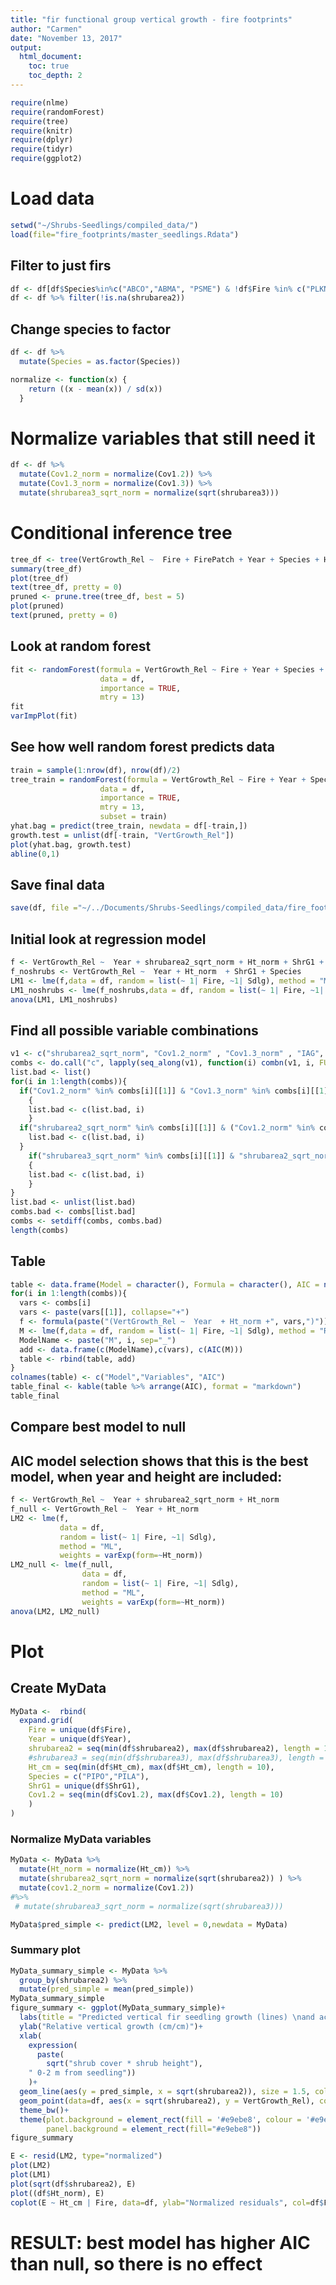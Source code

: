 ```yaml
---
title: "fir functional group vertical growth - fire footprints"
author: "Carmen"
date: "November 13, 2017"
output: 
  html_document:
    toc: true
    toc_depth: 2
---
```


```r
require(nlme)
require(randomForest)
require(tree)
require(knitr)
require(dplyr)
require(tidyr)
require(ggplot2)
```

# Load data
```r
setwd("~/Shrubs-Seedlings/compiled_data/")
load(file="fire_footprints/master_seedlings.Rdata")
```

## Filter to just firs
```r
df <- df[df$Species%in%c("ABCO","ABMA", "PSME") & !df$Fire %in% c("PLKN","FRDS"),]
df <- df %>% filter(!is.na(shrubarea2))
```


## Change species to factor
```r
df <- df %>% 
  mutate(Species = as.factor(Species))
```

```r
normalize <- function(x) {
    return ((x - mean(x)) / sd(x))
  }
```

# Normalize variables that still need it
```r
df <- df %>% 
  mutate(Cov1.2_norm = normalize(Cov1.2)) %>% 
  mutate(Cov1.3_norm = normalize(Cov1.3)) %>% 
  mutate(shrubarea3_sqrt_norm = normalize(sqrt(shrubarea3)))
```


# Conditional inference tree
```r
tree_df <- tree(VertGrowth_Rel ~  Fire + FirePatch + Year + Species + Ht_cm + shrubarea2 + shrubarea3 + Cov1 + Cov1.2 + Cov1.3 + Ht1 + Ht1.2 + Ht1.3, df)
summary(tree_df)
plot(tree_df)
text(tree_df, pretty = 0)
pruned <- prune.tree(tree_df, best = 5)
plot(pruned)
text(pruned, pretty = 0)
```


## Look at random forest
```r
fit <- randomForest(formula = VertGrowth_Rel ~ Fire + Year + Species + Ht_cm + shrubarea2 + shrubarea3 + Cov1 + Cov1.2 + Cov1.3 + Ht1 + Ht1.2 + Ht1.3 + Spp1 + Spp2 + Spp3 + IAG, 
                    data = df,
                    importance = TRUE,
                    mtry = 13)
fit
varImpPlot(fit)
```

## See how well random forest predicts data
```r
train = sample(1:nrow(df), nrow(df)/2)
tree_train = randomForest(formula = VertGrowth_Rel ~ Fire + Year + Species + Ht_cm + shrubarea2 + shrubarea3 + Cov1 + Cov1.2 + Cov1.3 + Ht1 + Ht1.2 + Ht1.3 + Spp1 + Spp2 + Spp3 + IAG, 
                    data = df,
                    importance = TRUE,
                    mtry = 13,
                    subset = train)
yhat.bag = predict(tree_train, newdata = df[-train,])
growth.test = unlist(df[-train, "VertGrowth_Rel"])
plot(yhat.bag, growth.test)
abline(0,1)
```


## Save final data
```r
save(df, file ="~/../Documents/Shrubs-Seedlings/compiled_data/fire_footprints/fir_vert.Rdata")
```

## Initial look at regression model
```r
f <- VertGrowth_Rel ~  Year + shrubarea2_sqrt_norm + Ht_norm + ShrG1 + shrubarea2_sqrt_norm*Ht_norm + Species
f_noshrubs <- VertGrowth_Rel ~  Year + Ht_norm  + ShrG1 + Species
LM1 <- lme(f,data = df, random = list(~ 1| Fire, ~1| Sdlg), method = "ML")
LM1_noshrubs <- lme(f_noshrubs,data = df, random = list(~ 1| Fire, ~1| Sdlg), method = "ML")
anova(LM1, LM1_noshrubs)
```

## Find all possible variable combinations
```r
v1 <- c("shrubarea2_sqrt_norm", "Cov1.2_norm" , "Cov1.3_norm" , "IAG", "ShrG1", "shrubarea2_sqrt_norm*Ht_norm", "shrubarea3_sqrt_norm")
combs <- do.call("c", lapply(seq_along(v1), function(i) combn(v1, i, FUN = list)))
list.bad <- list()
for(i in 1:length(combs)){
  if("Cov1.2_norm" %in% combs[i][[1]] & "Cov1.3_norm" %in% combs[i][[1]])
    {
    list.bad <- c(list.bad, i)
    }
  if("shrubarea2_sqrt_norm" %in% combs[i][[1]] & ("Cov1.2_norm" %in% combs[i][[1]] | "Cov1.3_norm" %in% combs[i][[1]]     )){
    list.bad <- c(list.bad, i)
  } 
    if("shrubarea3_sqrt_norm" %in% combs[i][[1]] & "shrubarea2_sqrt_norm" %in% combs[i][[1]])
    {
    list.bad <- c(list.bad, i)
    }
}
list.bad <- unlist(list.bad)
combs.bad <- combs[list.bad]
combs <- setdiff(combs, combs.bad)
length(combs)
```

## Table
```r
table <- data.frame(Model = character(), Formula = character(), AIC = numeric())
for(i in 1:length(combs)){
  vars <- combs[i]
  vars <- paste(vars[[1]], collapse="+")
  f <- formula(paste("(VertGrowth_Rel ~  Year  + Ht_norm +", vars,")"))
  M <- lme(f,data = df, random = list(~ 1| Fire, ~1| Sdlg), method = "REML", weights = varExp(form=~Ht_norm))
  ModelName <- paste("M", i, sep="_")
  add <- data.frame(c(ModelName),c(vars), c(AIC(M)))
  table <- rbind(table, add)
}
colnames(table) <- c("Model","Variables", "AIC")
table_final <- kable(table %>% arrange(AIC), format = "markdown") 
table_final
```

## Compare best model to null

## AIC model selection shows that this is the best model, when year and height are included:
```r
f <- VertGrowth_Rel ~  Year + shrubarea2_sqrt_norm + Ht_norm 
f_null <- VertGrowth_Rel ~  Year + Ht_norm 
LM2 <- lme(f,
           data = df, 
           random = list(~ 1| Fire, ~1| Sdlg), 
           method = "ML",
           weights = varExp(form=~Ht_norm))
LM2_null <- lme(f_null,
                data = df, 
                random = list(~ 1| Fire, ~1| Sdlg),
                method = "ML",
                weights = varExp(form=~Ht_norm))
anova(LM2, LM2_null)
```

# Plot 

## Create MyData
```r
MyData <-  rbind(
  expand.grid( 
    Fire = unique(df$Fire), 
    Year = unique(df$Year), 
    shrubarea2 = seq(min(df$shrubarea2), max(df$shrubarea2), length = 100),
    #shrubarea3 = seq(min(df$shrubarea3), max(df$shrubarea3), length = 100),
    Ht_cm = seq(min(df$Ht_cm), max(df$Ht_cm), length = 10),
    Species = c("PIPO","PILA"),
    ShrG1 = unique(df$ShrG1),
    Cov1.2 = seq(min(df$Cov1.2), max(df$Cov1.2), length = 10)
    )
)
```


### Normalize MyData variables

```r
MyData <- MyData %>% 
  mutate(Ht_norm = normalize(Ht_cm)) %>% 
  mutate(shrubarea2_sqrt_norm = normalize(sqrt(shrubarea2)) ) %>% 
  mutate(cov1.2_norm = normalize(Cov1.2)) 
#%>% 
 # mutate(shrubarea3_sqrt_norm = normalize(sqrt(shrubarea3)))
```

```r
MyData$pred_simple <- predict(LM2, level = 0,newdata = MyData)
```

### Summary plot
```r
MyData_summary_simple <- MyData %>% 
  group_by(shrubarea2) %>% 
  mutate(pred_simple = mean(pred_simple))
MyData_summary_simple
figure_summary <- ggplot(MyData_summary_simple)+
  labs(title = "Predicted vertical fir seedling growth (lines) \nand actual growth (points)")+
  ylab("Relative vertical growth (cm/cm)")+
  xlab(
    expression(
      paste(
        sqrt("shrub cover * shrub height"),
    " 0-2 m from seedling"))
    )+
  geom_line(aes(y = pred_simple, x = sqrt(shrubarea2)), size = 1.5, col = "#a02313")+
  geom_point(data=df, aes(x = sqrt(shrubarea2), y = VertGrowth_Rel), col = "#a02313")+
  theme_bw()+
  theme(plot.background = element_rect(fill = '#e9ebe8', colour = '#e9ebe8'),
        panel.background = element_rect(fill="#e9ebe8"))
figure_summary
```

```r
E <- resid(LM2, type="normalized")
plot(LM2)
plot(LM1)
plot(sqrt(df$shrubarea2), E)
plot((df$Ht_norm), E)
coplot(E ~ Ht_cm | Fire, data=df, ylab="Normalized residuals", col=df$Fire)
```


# RESULT: best model has higher AIC than null, so there is no effect